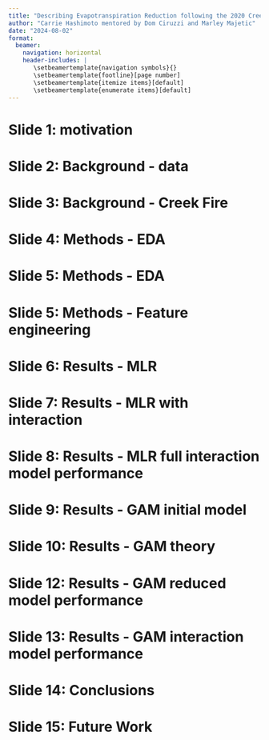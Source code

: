 ```yaml
---
title: "Describing Evapotranspiration Reduction following the 2020 Creek Fire in the southern Sierra Nevada"
author: "Carrie Hashimoto mentored by Dom Ciruzzi and Marley Majetic"
date: "2024-08-02"
format:
  beamer:
    navigation: horizontal
    header-includes: |
       \setbeamertemplate{navigation symbols}{}
       \setbeamertemplate{footline}[page number]
       \setbeamertemplate{itemize items}[default]
       \setbeamertemplate{enumerate items}[default]
---
```



# Slide 1: motivation

\begin{frame}{Why Does Evapotranspiration Matter?}

\begin{minipage}{0.4\linewidth}
\begin{itemize}
  \item \textbf{Water resource management}
    \begin{itemize}
      \item \begin{equation*}
        Q = P - ET - \Delta S
      \end{equation*}
      \item Disturbances change the balance
    \end{itemize}
  \item \textbf{Climate warming}
    \begin{itemize}
      \item Longer fire season
      \item Hotter/drier summers
      \item Earlier snowmelt
    \end{itemize}
  \item \textbf{Forest management and tree density}
\end{itemize}
\end{minipage}
\hfill
\begin{minipage}{0.55\linewidth}
  \includegraphics[width=\linewidth]{/Users/Carrie/Desktop/creekfire/Figures/context_map_zoomed_out.png}
  \vspace{0.5em}
  \small (CalFire, 2024)
\end{minipage}

\end{frame}

# Slide 2: Background - data

\begin{frame}{OpenET: High Resolution Modeled Evapotranspiration}

\begin{minipage}{\linewidth}
\scriptsize 
\begin{itemize}
  \item 30 m resolution, aggregated from 6 models
  \item Primary inputs: Landsat, gridMET, Spatial CIMIS
\end{itemize}
\end{minipage}

\vspace{1em}

\begin{minipage}{\linewidth}
\includegraphics[width=\linewidth]{/Users/Carrie/Desktop/creekfire/Figures/ex_et_ts_plot.png}
\end{minipage}

\end{frame}

# Slide 3: Background - Creek Fire

\begin{frame}{The Creek Fire, 2020}

\begin{minipage}{0.4\linewidth}
\begin{itemize}
  \item Southern Sierra Nevada
  \item 2020-09-04 through 2020-12-24
  \item 380,000 acres burned
\end{itemize}
\end{minipage}
\hfill
\begin{minipage}{0.55\linewidth}
  \includegraphics[width=\linewidth]{/Users/Carrie/Desktop/creekfire/Figures/context_map_zoomed_in.png}
\end{minipage}

\vspace{0.5em}
\small (CalFire, 2024)

\end{frame}



<!-- \begin{frame}{Evapotranspiration in the study area} -->

<!-- \includegraphics[width=\linewidth]{/Users/Carrie/Desktop/creekfire/Figures/prefire_et_plot.png} -->

<!-- \end{frame} -->

<!-- \begin{frame}{Post-Creek Fire ET change} -->

<!-- \includegraphics[width=\linewidth]{/Users/Carrie/Desktop/creekfire/Figures/postfire_et_plot.png} -->

<!-- \end{frame} -->

# Slide 4: Methods - EDA

\begin{frame}{Creek Fire Change in ET}

\includegraphics[width=\linewidth]{/Users/Carrie/Desktop/creekfire/Figures/prefire_postfire_et_plots.png}

\end{frame}

# Slide 5: Methods - EDA

\begin{frame}{What kind of patterns are present?}
\begin{minipage}{\linewidth}
\scriptsize
Can environmental indicators like pre-fire NDVI, temperature, elevation, precipitation, northness, and soil moisture describe how ET changes in different settings?
**add 2d scatterplot of rET vs elevation and precipitation**
\end{minipage}
\vfill
\begin{minipage}{\linewidth}
\includegraphics[\linewidth]{/Users/Carrie/Desktop/creekfire/Figures/diff_et_vs_dnbr.png}
\end{minipage}

\end{frame}

# Slide 5: Methods - Feature engineering

\begin{frame}{Creating the response variable}

\begin{minipage}{0.8\linewidth}
\tiny
\begin{equation*}
rET = \left( \frac{ET_{\text{burned,prefire}} - ET_{\text{burned,postfire}} - \left( ET_{\text{control,prefire}} - ET_{\text{control,postfire}} \right) }{ET_{\text{control,prefire}}} \right) \times 100 \%
\end{equation*}
\end{minipage}

\vspace{1em}

\begin{itemize}
  \item Absolute and relative evapotranspiration
  \item Bigger rET: more change compared to control
  \item Control: same 100-m elevation bin and HUC12 watershed
\end{itemize}

\end{frame}

# Slide 6: Results - MLR

\begin{frame}{Preliminary MLR}

- initial MLR with 14 covariates: $R^2 = 0.5718$
- accounting for interactions improves the model: $R^2 = 0.6917$
- but a model with all interactions has 196 coefficients...
  **add graphic?**
  
\end{frame}

# Slide 7: Results - MLR with interaction

\begin{frame}{MLR reduced model with interactions selection}

\begin{minipage}{0.3\linewidth}
\scriptsize
\begin{minipage}{0.65\linewidth}
Best subset selection with cross-validation
\includegraphics[width=\linewidth]{/Users/Carrie/Desktop/creekfire/Figures/lm_rET_cv.png}
\end{minipage}
\hfill
\begin{align*}
\text{rET} &= \beta_0 + \beta_1 \cdot \text{dNBR} + \beta_2 \cdot (\text{pre-fire NDVI} \cdot \text{dNBR}) \\
&\quad + \beta_3 \cdot (\text{soil moisture} \cdot \text{dNBR}) \\
&\quad + \epsilon \\
&\text{adjusted } R^2 = 0.5209 \\
\end{align*}
\end{minipage}

\end{frame}

# Slide 8: Results - MLR full interaction model performance

\begin{frame}{Observed rET compared with MLR full interaction model}

\includegraphics[width=\linewidth]{/Users/Carrie/Desktop/creekfire/Figures/response_fitted_values_lm_rET_interaction_plots.png}

\end{frame}

# Slide 9: Results - GAM initial model

\begin{frame}{GAMs - higher complexity, higher computational cost}

\begin{align*}
\text{rET} &= \beta_0 + s_1(\text{pre-fire NDVI}) + s_2(\text{dNBR}) \\
&\quad + s_3(\text{elevation}) + s_4(\text{slope}) \\
&\quad + s_5(\text{aspect}) + s_6(\text{northness})\\
&\quad + s_7(\text{latitude}) + s_8(\text{temperature}) \\
&\quad + s_9(\text{precipitation}) + \epsilon \\
&\text{adjusted } R^2 = 0.699 \\
\end{align*}

\end{frame}

# Slide 10: Results - GAM theory

\begin{frame}{GAMs - smooths}

\includegraphics[width=0.7\linewidth]{/Users/Carrie/Desktop/creekfire/Figures/example_spline2.png}
\small More "wiggliness" can fit more complex patterns

# Slide 11: Results - GAM reduced model selection

\begin{frame}{GAM reduced model}

- Initial model: $R^2 = 0.737$
- Can we reduce the number of covariates while retaining descriptive power?

\begin{align*}
\text{rET} &= \beta_0 + s_1(\text{dnbr}) + te_1(\text{dNDVI}, \text{elevation}) \\
&\quad + te_2(\text{precipitation}, \text{RdNBR})  + \epsilon\\
&\text{adjusted } R^2 = 0.770 \\
\end{align*}

\end{frame}

# Slide 12: Results - GAM reduced model performance

\begin{frame}{GAM reduced model performance}
\includegraphics[width=\linewidth]{/Users/Carrie/Desktop/creekfire/Figures/bam_rET_interaction_big_qq.png}

- That's not normal

\end{frame}

# Slide 13: Results - GAM interaction model performance

\begin{frame}{GAM reduced model performance}
\begin{minipage}{0.65\linewidth}
\includegraphics[width=\linewidth]{/Users/Carrie/Desktop/creekfire/Figures/bam_rET_interaction_big_resids.png}
\end{minipage}
\vfill
\begin{minipage}{0.3\linewidth}
- Apparent patterns in residuals suggest the model isn't catching patterns in the data
- Normal assumption doesn't always fit ecological data
\end{minipage}
\end{frame}

\begin{frame}{Response vs MLR vs GLM}
\includegraphics[width=\linewidth]{/Users/Carrie/Desktop/creekfire/Figures/final_comparison_plots.png}
\end{frame}

# Slide 14: Conclusions

\begin{frame}{Conclusions: MLR vs GAMs for describing rET}

\begin{minipage}{0.4\linewidth}
\begin{itemize}
 \item Model assumptions may not fit these data
 \item Interactions are important, but unclear which ones
 \item Relationships in elevation, precipitation, temperature
 \item dNBR and rET have a strong relationship
\end{minipage}
\hfill
\begin{minipage}{0.55\linewidth}
\includegraphics[width=\linewidth]{/Users/Carrie/Desktop/creekfire/Figures/rET_vs_dNBR_plot.png}
\end{minipage}

\end{frame}

# Slide 15: Future Work

\begin{frame}{Future Work - other models, other disturbances}

\begin{minipage}{\linewidth}
\begin{itemize}
  \item Other predictors
  \begin{itemize}
    \item waveform LiDAR - forest structure
  \end{itemize}
  \item Alternative models
    \begin{itemize}
      \item Principle component analysis
      \item Generalized additive mixed models
    \end{itemize}
  \item More OpenET applications!
    \begin{itemize}
    \item Apply to more wildfires and generalize
    \item Other disturbances: drought, bark beetles
    \end{itemize}
  \end{itemize}
\end{minipage}
\hfill
\begin{minipage}{0.4\linewidth}
\includegraphics[width=\linewidth]{/Users/Carrie/Desktop/creekfire/dnbr_plot.png}
\end{minipage}
\hfill
\begin{minipage}{0.4\linewidth}
\includegraphics[width=\linewidth]{/Users/Carrie/Desktop/creekfire/diff_et_plot.png}
\end{minipage}

\end{frame}
